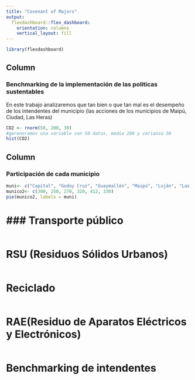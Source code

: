 ---
title: "Covenant of Majors"
output: 
  flexdashboard::flex_dashboard:
    orientation: columns
    vertical_layout: fill
---

```{r setup, include=FALSE}
library(flexdashboard)
```

Column {data-width=650}
-----------------------------------------------------------------------

### Benchmarking de la implementación de las politicas sustentables


En este trabajo analizaremos que tan bien o que tan mal es el desempeño de los intendentes del municipio (las acciones de los municipios de Maipú, Ciudad, Las Heras) 
```{r}
CO2 <- rnorm(50, 200, 30)
#gereneramos una variable con 50 datos, media 200 y varianza 30
hist(CO2)
```

Column {data-width=350}
-----------------------------------------------------------------------

### Participación de cada municipio

```{r}
muni<- c("Capital", "Godoy Cruz", "Guaymallén", "Maipú", "Luján", "Las Heras")
munico2<- c(300, 250, 270, 320, 412, 330)
pie(munico2, labels = muni)

```

### Transporte público
===
```{r}

```
RSU (Residuos Sólidos Urbanos)
===
```{r}

```
Reciclado
===
```{r}

```
RAE(Residuo de Aparatos Eléctricos y Electrónicos)
===
```{r}

```
Benchmarking de intendentes
===
